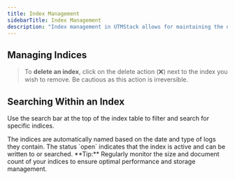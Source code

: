 ```yaml
---
title: Index Management
sidebarTitle: Index Management
description: "Index management in UTMStack allows for maintaining the organization and performance of indices similarly to Elasticsearch. It facilitates the administration of indices, including their deletion, and monitoring"
---
```


## Managing Indices


> To **delete an index**, click on the delete action (❌) next to the index you wish to remove. Be cautious as this action is irreversible.

## Searching Within an Index

Use the search bar at the top of the index table to filter and search for specific indices.

<Note>
The indices are automatically named based on the date and type of logs they contain.
</Note>

<Note>
The status `open` indicates that the index is active and can be written to or searched.
</Note>
    
<Tip>
**Tip:** Regularly monitor the size and document count of your indices to ensure optimal performance and storage management.
</Tip>
